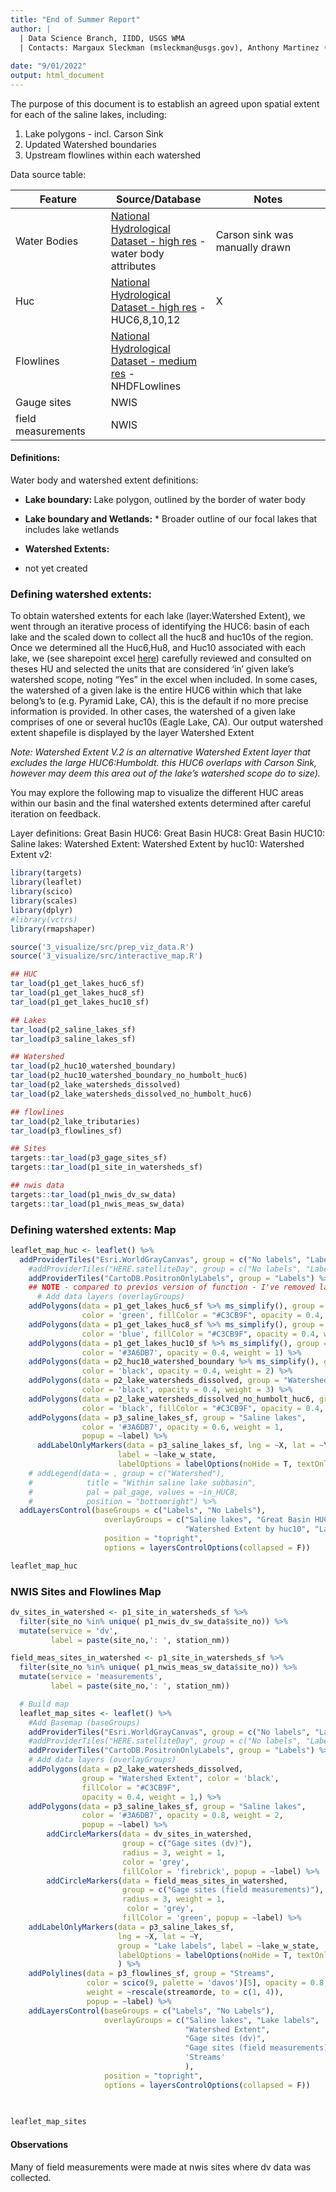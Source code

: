 ```yaml
---
title: "End of Summer Report"
author: |
  | Data Science Branch, IIDD, USGS WMA 
  | Contacts: Margaux Sleckman (msleckman@usgs.gov), Anthony Martinez (ajmartinez@usgs.gov) and Cee Nell (cnell@usgs.gov)
  
date: "9/01/2022"
output: html_document
---
```


The purpose of this document is to establish an agreed upon spatial extent for each of the saline lakes, including:

1. Lake polygons - incl. Carson Sink
2. Updated Watershed boundaries
3. Upstream flowlines within each watershed

Data source table: 

| Feature  |Source/Database | Notes     |
| ---------|----------|-----------| 
|Water Bodies |[National Hydrological Dataset - high res](https://www.usgs.gov/national-hydrography/nhdplus-high-resolution) - water body attributes | Carson sink was manually drawn 
| Huc | [National Hydrological Dataset - high res](https://www.usgs.gov/national-hydrography/nhdplus-high-resolution) - HUC6,8,10,12 | X
|Flowlines | [National Hydrological Dataset - medium res](https://www.usgs.gov/national-hydrography/nhdplus) - NHDFLowlines
| Gauge sites | NWIS |
| field measurements | NWIS |  

#### Definitions: 

Water body and watershed extent definitions:

  * **Lake boundary: ** Lake polygon, outlined by the border of water body
  * **Lake boundary and Wetlands:** * Broader outline of our focal lakes that includes lake wetlands
  * **Watershed Extents:**

* not yet created 

### Defining watershed extents:

To obtain watershed extents for each lake (layer:Watershed Extent), we went through an iterative process of identifying the HUC6: basin of each lake and the scaled down to collect all the huc8 and huc10s of the region. 
Once we determined all the Huc6,Hu8, and Huc10 associated with each lake, we  (see sharepoint excel [here](https://doimspp.sharepoint.com/:x:/s/IIDDStaff/EdhaQ9_tsPNIhW32hI9nydAB9RO5CDXSHx3yGLVWtaxwNA?e=wl8wS4)) carefully reviewed and consulted on theses HU and selected the units that are considered 'in' given lake's watershed scope, noting "Yes" in the excel when included. In some cases, the watershed of a given lake is the entire HUC6 within which that lake belong's to (e.g. Pyramid Lake, CA), this is the default if no more precise information is provided. In other cases, the watershed of a given lake comprises of one or several huc10s (Eagle Lake, CA). Our output watershed extent shapefile is displayed by the layer Watershed Extent 

_Note: Watershed Extent V.2 is an alternative Watershed Extent layer that excludes the large HUC6:Humboldt. this HUC6 overlaps with Carson Sink, however may deem this area out of the lake's watershed scope do to size)._ 

You may explore the following map to visualize the different HUC areas within our basin and the final watershed extents determined after careful iteration on feedback. 

Layer definitions: 
 Great Basin HUC6:
 Great Basin HUC8:
 Great Basin HUC10:
 Saline lakes:
 Watershed Extent:
 Watershed Extent by huc10:
 Watershed Extent v2:


```r

library(targets)
library(leaflet)
library(scico)
library(scales)
library(dplyr)
#library(vctrs)
library(rmapshaper)

source('3_visualize/src/prep_viz_data.R')
source('3_visualize/src/interactive_map.R')

```


```r

## HUC
tar_load(p1_get_lakes_huc6_sf)
tar_load(p1_get_lakes_huc8_sf)
tar_load(p1_get_lakes_huc10_sf)

## Lakes
tar_load(p2_saline_lakes_sf)
tar_load(p3_saline_lakes_sf)

## Watershed 
tar_load(p2_huc10_watershed_boundary)
tar_load(p2_huc10_watershed_boundary_no_humbolt_huc6)
tar_load(p2_lake_watersheds_dissolved)
tar_load(p2_lake_watersheds_dissolved_no_humbolt_huc6)

## flowlines
tar_load(p2_lake_tributaries)
tar_load(p3_flowlines_sf)

## Sites 
targets::tar_load(p3_gage_sites_sf)
targets::tar_load(p1_site_in_watersheds_sf)

## nwis data 
targets::tar_load(p1_nwis_dv_sw_data)
targets::tar_load(p1_nwis_meas_sw_data)

```



### Defining watershed extents: Map
```r

leaflet_map_huc <- leaflet() %>% 
  addProviderTiles("Esri.WorldGrayCanvas", group = c("No labels", "Labels"))  %>%
    #addProviderTiles("HERE.satelliteDay", group = c("No labels", "Labels"))  %>%
    addProviderTiles("CartoDB.PositronOnlyLabels", group = "Labels") %>%
    ## NOTE - compared to previos version of function - I've removed label param (no label column like below)
      # Add data layers (overlayGroups)
    addPolygons(data = p1_get_lakes_huc6_sf %>% ms_simplify(), group = "Great Basin HUC6",
                color = 'green', fillColor = "#C3CB9F", opacity = 0.4, weight = 1) %>% 
    addPolygons(data = p1_get_lakes_huc8_sf %>% ms_simplify(), group = "Great Basin HUC8",
                color = 'blue', fillColor = "#C3CB9F", opacity = 0.4, weight = 1) %>% 
    addPolygons(data = p1_get_lakes_huc10_sf %>% ms_simplify(), group = "Great Basin HUC10",
                color = '#3A6DB7', opacity = 0.4, weight = 1) %>% 
    addPolygons(data = p2_huc10_watershed_boundary %>% ms_simplify(), group = "Watershed Extent by huc10",
                color = 'black', opacity = 0.4, weight = 2) %>%
    addPolygons(data = p2_lake_watersheds_dissolved, group = "Watershed Extent",
                color = 'black', opacity = 0.4, weight = 3) %>% 
    addPolygons(data = p2_lake_watersheds_dissolved_no_humbolt_huc6, group = "Watershed Extent v2",
                color = 'black', fillColor = "#C3CB9F", opacity = 0.4, weight = 3) %>% 
    addPolygons(data = p3_saline_lakes_sf, group = "Saline lakes",
                color = '#3A6DB7', opacity = 0.6, weight = 1,
                popup = ~label) %>% 
      addLabelOnlyMarkers(data = p3_saline_lakes_sf, lng = ~X, lat = ~Y, group = "Lake labels",
                        label = ~lake_w_state,
                        labelOptions = labelOptions(noHide = T, textOnly = T)) %>% 
    # addLegend(data = , group = c("Watershed"),
    #            title = "Within saline lake subbasin",
    #            pal = pal_gage, values = ~in_HUC8,
    #            position = "bottomright") %>%
  addLayersControl(baseGroups = c("Labels", "No Labels"),
                     overlayGroups = c("Saline lakes", "Great Basin HUC6", "Great Basin HUC8", "Great Basin HUC10", "Watershed Extent","Watershed Extent v2",
                                       "Watershed Extent by huc10", "Lake labels"),
                     position = "topright",
                     options = layersControlOptions(collapsed = F))

```


```r

leaflet_map_huc

```



### NWIS Sites and Flowlines Map
```r

dv_sites_in_watershed <- p1_site_in_watersheds_sf %>%
  filter(site_no %in% unique( p1_nwis_dv_sw_data$site_no)) %>% 
  mutate(service = 'dv',
         label = paste(site_no,': ', station_nm))

field_meas_sites_in_watershed <- p1_site_in_watersheds_sf %>%
  filter(site_no %in% unique( p1_nwis_meas_sw_data$site_no)) %>% 
  mutate(service = 'measurements',
         label = paste(site_no,': ', station_nm))

  # Build map
  leaflet_map_sites <- leaflet() %>% 
    #Add Basemap (baseGroups)
    addProviderTiles("Esri.WorldGrayCanvas", group = c("No labels", "Labels"))  %>%
    #addProviderTiles("HERE.satelliteDay", group = c("No labels", "Labels"))  %>%
    addProviderTiles("CartoDB.PositronOnlyLabels", group = "Labels") %>%
    # Add data layers (overlayGroups)
    addPolygons(data = p2_lake_watersheds_dissolved,
                group = "Watershed Extent", color = 'black',
                fillColor = "#C3CB9F",
                opacity = 0.4, weight = 1,) %>% 
    addPolygons(data = p3_saline_lakes_sf, group = "Saline lakes",
                color = '#3A6DB7', opacity = 0.8, weight = 2,
                popup = ~label) %>%
        addCircleMarkers(data = dv_sites_in_watershed,
                         group = c("Gage sites (dv)"),
                         radius = 3, weight = 1,
                         color = 'grey',
                         fillColor = 'firebrick', popup = ~label) %>%
        addCircleMarkers(data = field_meas_sites_in_watershed,
                         group = c("Gage sites (field measurements)"),
                         radius = 3, weight = 1,
                          color = 'grey',
                         fillColor = 'green', popup = ~label) %>%
    addLabelOnlyMarkers(data = p3_saline_lakes_sf,
                        lng = ~X, lat = ~Y,
                        group = "Lake labels", label = ~lake_w_state,
                        labelOptions = labelOptions(noHide = T, textOnly = T)
                        ) %>% 
    addPolylines(data = p3_flowlines_sf, group = "Streams",
                 color = scico(9, palette = 'davos')[5], opacity = 0.8,
                 weight = ~rescale(streamorde, to = c(1, 4)),
                 popup = ~label) %>% 
    addLayersControl(baseGroups = c("Labels", "No Labels"),
                     overlayGroups = c("Saline lakes", "Lake labels",
                                       "Watershed Extent",
                                       "Gage sites (dv)",
                                       "Gage sites (field measurements)",
                                       'Streams'
                                       ),
                     position = "topright",
                     options = layersControlOptions(collapsed = F))
  
  
```


```r

leaflet_map_sites

```

#### Observations 
Many of field measurements were made at nwis sites where dv data was collected. 
